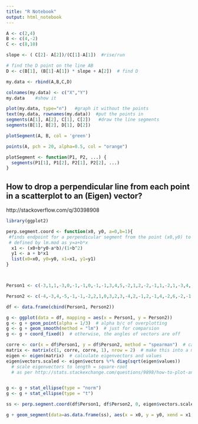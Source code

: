 ```yaml
---
title: "R Notebook"
output: html_notebook
---
```


```r
A <- c(2,4) 
B <- c(4,-2) 
C <- c(8,10) 

slope <- ( C[2]- A[2])/(C[1]-A[1])  #rise/run 

# find the D point on the line AB
D <- c(B[1], (B[1]-A[1]) * slope + A[2])  # find D 

my.data <- rbind(A,B,C,D)

colnames(my.data) <- c("X","Y") 
my.data    #show it 

plot(my.data, type="n")   #graph it without the points 
text(my.data, rownames(my.data))  #put the points in 
segments(A[1], A[2], C[1], C[2])   #draw the line segments 
segments(B[1], B[2], D[1], D[2]) 

plotSegment(A, B, col = 'green')

points(A, pch = 20, alpha=0.5, col = "orange")
```

```r
plotSegment <- function(P1, P2, ...) {
  segments(P1[1], P1[2], P2[1], P2[2], ...)
}
```


## How to drop a perpendicular line from each point in a scatterplot to an (Eigen) vector?

http://stackoverflow.com/q/30398908

```r

library(ggplot2)

perp.segment.coord <- function(x0, y0, a=0,b=1){
 #finds endpoint for a perpendicular segment from the point (x0,y0) to the line
 # defined by lm.mod as y=a+b*x
  x1 <- (x0+b*y0-a*b)/(1+b^2)
  y1 <- a + b*x1
  list(x0=x0, y0=y0, x1=x1, y1=y1)
}



Person1 <- c(-3,1,1,-3,0,-1,-1,0,-1,-1,3,4,5,-2,1,2,-2,-1,1,-2,1,-3,4,-6,1,-3,-4,3,3,-5,0,3,0,-3,1,-2,-1,0,-3,3,-4,-4,-7,-5,-2,-2,-1,1,1,2,0,0,2,-2,4,2,1,2,2,7,0,3,2,5,2,6,0,4,0,-2,-1,2,0,-1,-2,-4,-1)

Person2 <- c(-4,-3,4,-5,-1,-1,-2,2,1,0,3,2,3,-4,2,-1,2,-1,4,-2,6,-2,-1,-2,-1,-1,-3,5,2,-1,3,3,1,-3,1,3,-3,2,-2,4,-4,-6,-4,-7,0,-3,1,-2,0,2,-5,2,-2,-1,4,1,1,0,1,5,1,0,1,1,0,2,0,7,-2,3,-1,-2,-3,0,0,0,0)

df <- data.frame(cbind(Person1, Person2))

g <- ggplot(data = df, mapping = aes(x = Person1, y = Person2))
g <- g + geom_point(alpha = 1/3)  # alpha b/c of overplotting
g <- g + geom_smooth(method = "lm")  # just for comparsion
g <- g + coord_fixed()  # otherwise, the angles of vectors are off

corre <- cor(x = df$Person1, y = df$Person2, method = "spearman")  # calculate correlation, must be spearman b/c of measurement
matrix <- matrix(c(1, corre, corre, 1), nrow = 2)  # make this into a matrix
eigen <- eigen(matrix)  # calculate eigenvectors and values
eigen$vectors.scaled <- eigen$vectors %*% diag(sqrt(eigen$values))  
  # scale eigenvectors to length = square-root
  # as per http://stats.stackexchange.com/questions/9898/how-to-plot-an-ellipse-from-eigenvalues-and-eigenvectors-in-r


g <- g + stat_ellipse(type = "norm")
g <- g + stat_ellipse(type = "t")

ss <- perp.segment.coord(df$Person1, df$Person2, 0, eigen$vectors.scaled[1,1])

g + geom_segment(data=as.data.frame(ss), aes(x = x0, y = y0, xend = x1, yend = y1), colour = "blue")
```



